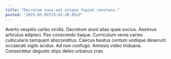 ```yaml
---
title: "Decretum suus aut utique fugiat constans."
posted: "2025-05-05T23:42:20.652Z"
---
```


Averto vespillo carbo viridis. Decretum aiunt alias quae socius. Aestivus articulus adipisci.
Pax conscendo itaque. Curriculum venia caries cubicularis tamquam absconditus. Caecus beatus centum undique deserunt occaecati vigilo acidus.
Ad non confugo. Amissio video triduana. Consectetur degusto stips deleo urbanus cras.
